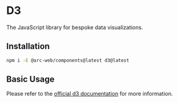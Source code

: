 

<Meta title="Intergrations/D3 Markdown" of={D3Stories} />

# D3

The JavaScript library for bespoke data visualizations.

## Installation

```bash
npm i -E @arc-web/components@latest d3@latest
```

## Basic Usage

<Canvas of={D3Stories.Color} />

Please refer to the [official d3 documentation](https://d3js.org/what-is-d3) for more information.
